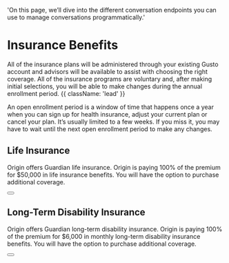   'On this page, we’ll dive into the different conversation endpoints you can use to manage conversations programmatically.'

# Insurance Benefits

All of the insurance plans will be administered through your existing Gusto account and advisors will be available to assist with choosing the right coverage. All of the insurance programs are voluntary and, after making initial selections, you will be able to make changes during the annual enrollment period. {{ className: 'lead' }}

<Note>
 An open enrollment period is a window of time that happens once a year when you can sign up for health insurance, adjust your current plan or cancel your plan. It’s usually limited to a few weeks. If you miss it, you may have to wait until the next open enrollment period to make any changes.
</Note>

## Life Insurance

Origin offers Guardian life insurance. Origin is paying 100% of the premium for $50,000 in life insurance benefits. You will have the option to purchase additional coverage.

<div className="not-prose">
  <Button
    href="benefits/benefits-insurance-life.pdf"
    variant="text"
    arrow="right"
    children="Click here to view specific policy information"
  />
</div>

## Long-Term Disability Insurance

Origin offers Guardian long-term disability insurance. Origin is paying 100% of the premium for $6,000 in monthly long-term disability insurance benefits. You will have the option to purchase additional coverage.

<div className="not-prose">
 <Button
    href="benefits/benefits-insurance-disability.pdf"
    variant="text"
    arrow="right"
    children="Click here to view specific policy information"
  />
</div>
